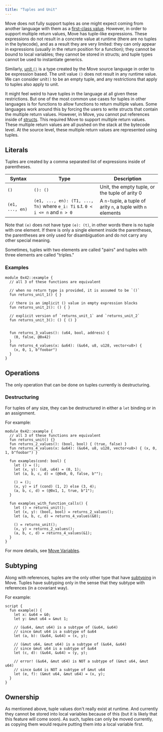 ```yaml
---
title: "Tuples and Unit"
---
```








Move does not fully support tuples as one might expect coming from another language with them as a
[first-class value](https://en.wikipedia.org/wiki/First-class_citizen). However, in order to support multiple return values, Move has tuple-like
expressions. These expressions do not result in a concrete value at runtime (there are no tuples in
the bytecode), and as a result they are very limited: they can only appear in expressions (usually
in the return position for a function); they cannot be bound to local variables; they cannot be
stored in structs; and tuple types cannot be used to instantiate generics.

Similarly, [unit `()`](https://en.wikipedia.org/wiki/Unit_type) is a type created by the Move source language in order to be expression based.
The unit value `()` does not result in any runtime value. We can consider unit`()` to be an empty
tuple, and any restrictions that apply to tuples also apply to unit.

It might feel weird to have tuples in the language at all given these restrictions. But one of the
most common use cases for tuples in other languages is for functions to allow functions to return
multiple values. Some languages work around this by forcing the users to write structs that contain
the multiple return values. However, in Move, you cannot put references inside of
[structs](/build/smart-contracts/book/structs-and-resources). This required Move to support multiple return values. These
multiple return values are all pushed on the stack at the bytecode level. At the source level, these
multiple return values are represented using tuples.

## Literals

Tuples are created by a comma separated list of expressions inside of parentheses.

| Syntax          | Type                                                                         | Description                                                  |
| --------------- | ---------------------------------------------------------------------------- | ------------------------------------------------------------ |
| `()`            | `(): ()`                                                                     | Unit, the empty tuple, or the tuple of arity 0               |
| `(e1, ..., en)` | `(e1, ..., en): (T1, ..., Tn)` where `e_i: Ti` s.t. `0 < i <= n` and `n > 0` | A `n`-tuple, a tuple of arity `n`, a tuple with `n` elements |

Note that `(e)` does not have type `(e): (t)`, in other words there is no tuple with one element. If
there is only a single element inside the parentheses, the parentheses are only used for
disambiguation and do not carry any other special meaning.

Sometimes, tuples with two elements are called &quot;pairs&quot; and tuples with three elements are called
&quot;triples.&quot;

### Examples

```move
module 0x42::example {
  // all 3 of these functions are equivalent

  // when no return type is provided, it is assumed to be `()`
  fun returns_unit_1() { }

  // there is an implicit () value in empty expression blocks
  fun returns_unit_2(): () { }

  // explicit version of `returns_unit_1` and `returns_unit_2`
  fun returns_unit_3(): () { () }


  fun returns_3_values(): (u64, bool, address) {
    (0, false, @0x42)
  }
  fun returns_4_values(x: &u64): (&u64, u8, u128, vector<u8>) {
    (x, 0, 1, b"foobar")
  }
}
```

## Operations

The only operation that can be done on tuples currently is destructuring.

### Destructuring

For tuples of any size, they can be destructured in either a `let` binding or in an assignment.

For example:

```move
module 0x42::example {
  // all 3 of these functions are equivalent
  fun returns_unit() {}
  fun returns_2_values(): (bool, bool) { (true, false) }
  fun returns_4_values(x: &u64): (&u64, u8, u128, vector<u8>) { (x, 0, 1, b"foobar") }

  fun examples(cond: bool) {
    let () = ();
    let (x, y): (u8, u64) = (0, 1);
    let (a, b, c, d) = (@0x0, 0, false, b"");

    () = ();
    (x, y) = if (cond) (1, 2) else (3, 4);
    (a, b, c, d) = (@0x1, 1, true, b"1");
  }

  fun examples_with_function_calls() {
    let () = returns_unit();
    let (x, y): (bool, bool) = returns_2_values();
    let (a, b, c, d) = returns_4_values(&0);

    () = returns_unit();
    (x, y) = returns_2_values();
    (a, b, c, d) = returns_4_values(&1);
  }
}
```

For more details, see [Move Variables](/build/smart-contracts/book/variables).

## Subtyping

Along with references, tuples are the only other type that have [subtyping](https://en.wikipedia.org/wiki/Subtyping) in Move. Tuples have
subtyping only in the sense that they subtype with references (in a covariant way).

For example:

```move
script {
  fun example() {
    let x: &u64 = &0;
    let y: &mut u64 = &mut 1;

    // (&u64, &mut u64) is a subtype of (&u64, &u64)
    // since &mut u64 is a subtype of &u64
    let (a, b): (&u64, &u64) = (x, y);

    // (&mut u64, &mut u64) is a subtype of (&u64, &u64)
    // since &mut u64 is a subtype of &u64
    let (c, d): (&u64, &u64) = (y, y);

    // error! (&u64, &mut u64) is NOT a subtype of (&mut u64, &mut u64)
    // since &u64 is NOT a subtype of &mut u64
    let (e, f): (&mut u64, &mut u64) = (x, y);
  }
}
```

## Ownership

As mentioned above, tuple values don&apos;t really exist at runtime. And currently they cannot be stored
into local variables because of this (but it is likely that this feature will come soon). As such,
tuples can only be moved currently, as copying them would require putting them into a local variable
first.
